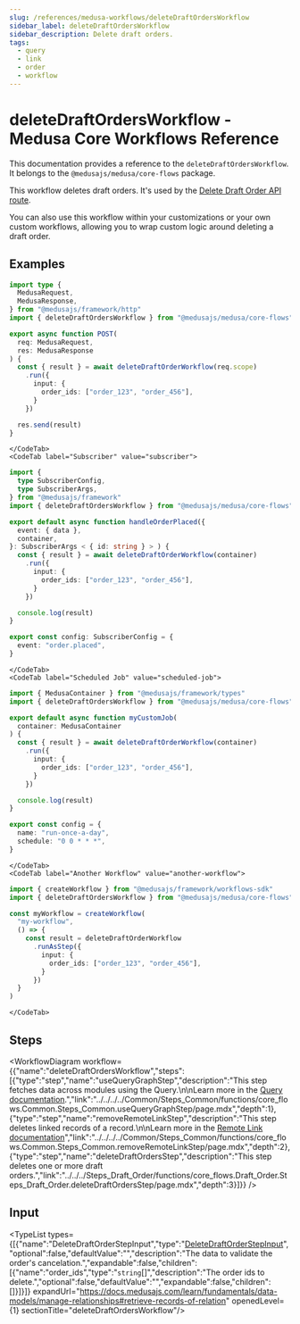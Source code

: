 ```yaml
---
slug: /references/medusa-workflows/deleteDraftOrdersWorkflow
sidebar_label: deleteDraftOrdersWorkflow
sidebar_description: Delete draft orders.
tags:
  - query
  - link
  - order
  - workflow
---
```



# deleteDraftOrdersWorkflow - Medusa Core Workflows Reference

This documentation provides a reference to the `deleteDraftOrdersWorkflow`. It belongs to the `@medusajs/medusa/core-flows` package.

This workflow deletes draft orders. It's used by the [Delete Draft Order API route](https://docs.medusajs.com/api/admin#draft-orders\_deletedraftordersid).

You can also use this workflow within your customizations or your own custom workflows, allowing you to wrap custom logic around deleting a draft order.

<SourceCodeLink link="https://github.com/medusajs/medusa/blob/1a7847660890ae84648123567ce8dc4c9a0eca03/packages/core/core-flows/src/draft-order/workflows/delete-draft-order.ts#L59" />

## Examples

<CodeTabs group="workflow-exection">
    <CodeTab label="API Route" value="api-route">
    
```ts title="src/api/workflow/route.ts"
import type {
  MedusaRequest,
  MedusaResponse,
} from "@medusajs/framework/http"
import { deleteDraftOrdersWorkflow } from "@medusajs/medusa/core-flows"

export async function POST(
  req: MedusaRequest,
  res: MedusaResponse
) {
  const { result } = await deleteDraftOrderWorkflow(req.scope)
    .run({
      input: {
        order_ids: ["order_123", "order_456"],
      }
    })

  res.send(result)
}
```

    </CodeTab>
    <CodeTab label="Subscriber" value="subscriber">
    
```ts title="src/subscribers/order-placed.ts"
import {
  type SubscriberConfig,
  type SubscriberArgs,
} from "@medusajs/framework"
import { deleteDraftOrdersWorkflow } from "@medusajs/medusa/core-flows"

export default async function handleOrderPlaced({
  event: { data },
  container,
}: SubscriberArgs < { id: string } > ) {
  const { result } = await deleteDraftOrderWorkflow(container)
    .run({
      input: {
        order_ids: ["order_123", "order_456"],
      }
    })

  console.log(result)
}

export const config: SubscriberConfig = {
  event: "order.placed",
}
```

    </CodeTab>
    <CodeTab label="Scheduled Job" value="scheduled-job">
    
```ts title="src/jobs/message-daily.ts"
import { MedusaContainer } from "@medusajs/framework/types"
import { deleteDraftOrdersWorkflow } from "@medusajs/medusa/core-flows"

export default async function myCustomJob(
  container: MedusaContainer
) {
  const { result } = await deleteDraftOrderWorkflow(container)
    .run({
      input: {
        order_ids: ["order_123", "order_456"],
      }
    })

  console.log(result)
}

export const config = {
  name: "run-once-a-day",
  schedule: "0 0 * * *",
}
```

    </CodeTab>
    <CodeTab label="Another Workflow" value="another-workflow">
    
```ts title="src/workflows/my-workflow.ts"
import { createWorkflow } from "@medusajs/framework/workflows-sdk"
import { deleteDraftOrdersWorkflow } from "@medusajs/medusa/core-flows"

const myWorkflow = createWorkflow(
  "my-workflow",
  () => {
    const result = deleteDraftOrderWorkflow
      .runAsStep({
        input: {
          order_ids: ["order_123", "order_456"],
        }
      })
  }
)
```

    </CodeTab>
  </CodeTabs>

## Steps

<WorkflowDiagram workflow={{"name":"deleteDraftOrdersWorkflow","steps":[{"type":"step","name":"useQueryGraphStep","description":"This step fetches data across modules using the Query.\n\nLearn more in the [Query documentation](https://docs.medusajs.com/learn/fundamentals/module-links/query).","link":"../../../../Common/Steps_Common/functions/core_flows.Common.Steps_Common.useQueryGraphStep/page.mdx","depth":1},{"type":"step","name":"removeRemoteLinkStep","description":"This step deletes linked records of a record.\n\nLearn more in the [Remote Link documentation](https://docs.medusajs.com/learn/fundamentals/module-links/remote-link#cascade-delete-linked-records)","link":"../../../../Common/Steps_Common/functions/core_flows.Common.Steps_Common.removeRemoteLinkStep/page.mdx","depth":2},{"type":"step","name":"deleteDraftOrdersStep","description":"This step deletes one or more draft orders.","link":"../../../Steps_Draft_Order/functions/core_flows.Draft_Order.Steps_Draft_Order.deleteDraftOrdersStep/page.mdx","depth":3}]}} />

## Input

<TypeList types={[{"name":"DeleteDraftOrderStepInput","type":"[DeleteDraftOrderStepInput](../../../../types/core_flows.DeleteDraftOrderStepInput/page.mdx)","optional":false,"defaultValue":"","description":"The data to validate the order's cancelation.","expandable":false,"children":[{"name":"order_ids","type":"`string`[]","description":"The order ids to delete.","optional":false,"defaultValue":"","expandable":false,"children":[]}]}]} expandUrl="https://docs.medusajs.com/learn/fundamentals/data-models/manage-relationships#retrieve-records-of-relation" openedLevel={1} sectionTitle="deleteDraftOrdersWorkflow"/>
